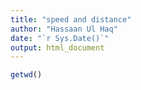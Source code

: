 ```yaml
---
title: "speed and distance"
author: "Hassaan Ul Haq"
date: "`r Sys.Date()`"
output: html_document
---
```


```r
getwd()

```


